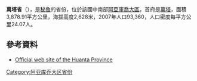 '''萬塔省'''（{{lang-es|Provincia de Huanta}}），是[[秘魯|秘魯]]的省份，位於該國中南部[[阿亞庫喬大區|阿亞庫喬大區]]，首府是[[萬塔_(秘魯)|萬塔]]，面積3,878.91平方公里，海拔高度2,628米，2007年人口93,360，人口密度每平方公里24.07人。

==參考資料==
* {{es icon}} [http://www.munihuanta.gob.pe/ Official web site of the Huanta Province] {{Wayback|url=http://www.munihuanta.gob.pe/ |date=20210116051817 }}

{{coord|12|56|23|S|74|14|51|W|type:adm2nd_source:itwiki|display=title}}

{{秘魯省份|state=collapsed}}
{{秘鲁行政区划小作品}}
[[Category:阿亚库乔大区省份|Category:阿亚库乔大区省份]]
